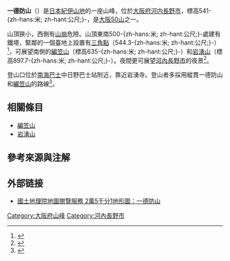 {{Orphan|time=2016-12-18T04:21:52+00:00}}

{{Expand|time=2014-04-29T14:27:15+00:00}}
{{Infobox Mountain
| 名稱 =一德防山
| 照片 =Mount Ittokubo2.jpg
| 照片說明 =
| 海拔 =541-{zh-hans:米; zh-hant:公尺;}-
| 位置 = {{JPN}}[[大阪府|大阪府]][[河内長野市|河内長野市]]
| 山脈 =
| 相對高度 =
| 座標 ={{coord|34.399|N|135.547|E}}[https://archive.is/20120711140400/http://gallery.tmfc.net/v/adol/Japan2007/IMG_0735.JPG.html]
| 地形圖 =
| 類別 =
| 年齡 =
| 最近噴發 = 
| 首次登頂 = 
| 最容易的攀登路線 = 
| pushpin_map = Japan
| pushpin_map_caption = 一德防山的位置
| latd=34 |latm=23 |lats=55.0 |latNS=N
| longd=135 |longm=32 |longs=49.3 |longEW=E
}}

'''一德防山'''（{{Jpn|j=一徳防山|hg=いっとくぼうさん|rm=Ittokubō-san}}）是[[日本|日本]][[紀伊山地|紀伊山地]]的一座山峰，位於[[大阪府|大阪府]][[河内長野市|河内長野市]]，標高541-{zh-hans:米; zh-hant:公尺;}-，是[[大阪50山|大阪50山]]之一。

山頂狹小，西側有[[山崩|山崩]]危險。山頂東南500-{zh-hans:米; zh-hant:公尺;}-處建有鐵塔，緊鄰的一個臺地上設置有[[三角點|三角點]]（544.3-{zh-hans:米; zh-hant:公尺;}-）<ref>{{Cite web |url = http://portal.cyberjapan.jp/site/mapuse4/?crs=1&lon=135.547&lat=34.399&z=16 |title = 一徳防山 |author = 国土地理院 |language = ja |accessdate = 2014-04-29 |archive-url = https://web.archive.org/web/20140429184231/http://portal.cyberjapan.jp/site/mapuse4/?crs=1&lon=135.547&lat=34.399&z=16 |archive-date = 2014-04-29 |dead-url = yes }}</ref>，可展望南側的[[編笠山_(大阪府)|編笠山]]（標高635-{zh-hans:米; zh-hant:公尺;}-）和[[岩湧山|岩湧山]]（標高897.7-{zh-hans:米; zh-hant:公尺;}-）。夜間更可展望[[河內長野市|河內長野市]]的夜景<ref>{{Cite web |url = http://www.nighthiking.jp/sp/yakei/ittokubousan/ |title = 一徳防山 |author = 松原了太 |language = ja |accessdate = 2014-04-29 |deadurl = yes |archiveurl = https://web.archive.org/web/20140429185402/http://www.nighthiking.jp/sp/yakei/ittokubousan/ |archivedate = 2014-04-29 }}</ref>。

登山口位於[[南海巴士|南海巴士]]中日野巴士站附近，靠近岩湧寺。登山者多採用縱貫一德防山和[[編笠山_(大阪府)|編笠山]]的路線<ref>{{Cite web |url = http://xn--u8jc7a0b6bza1u.jp/aboutAsobi/Trekking/Ittoku-Amikasa001/Ittoku-Amikasa001-01.htm |title = 日野浄水場から一徳防山と編笠山、そして四季彩館へ |author = 河内長野市 |language = ja |accessdate = 2014-04-29 |archive-date = 2021-01-27 |archive-url = https://web.archive.org/web/20210127065335/http://www.xn--u8jc7a0b6bza1u.jp/aboutAsobi/Trekking/Ittoku-Amikasa001/Ittoku-Amikasa001-01.htm }}</ref>。

== 相關條目 ==
* [[編笠山_(大阪府)|編笠山]]
* [[岩湧山|岩湧山]]

== 參考來源與注解 ==
<references />

== 外部链接 ==
* {{ja}} [https://web.archive.org/web/20140429184231/http://portal.cyberjapan.jp/site/mapuse4/?crs=1&lon=135.547&lat=34.399&z=16 國土地理院地圖閱覽服務 2萬5千分1地形圖：一德防山]

[[Category:大阪府山峰|Category:大阪府山峰]]
[[Category:河內長野市|Category:河內長野市]]
